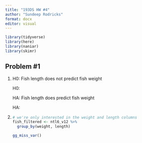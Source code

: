 ```yaml
---
title: "193DS HW #4"
author: "Sundeep Rodricks"
format: docx
editor: visual
---
```


```r
library(tidyverse)
library(here)
library(naniar)
library(skimr)
```

## Problem #1

1.  H0: Fish length does not predict fish weight

    H0:

    HA: Fish length does predict fish weight

    HA:

2.  

    ```r
    # we're only interested in the weight and length columns
    fish_filtered <- ntl6_v12 %>% 
      group_by(weight, length)

    ```

    ```r
    gg_miss_var()
    ```
